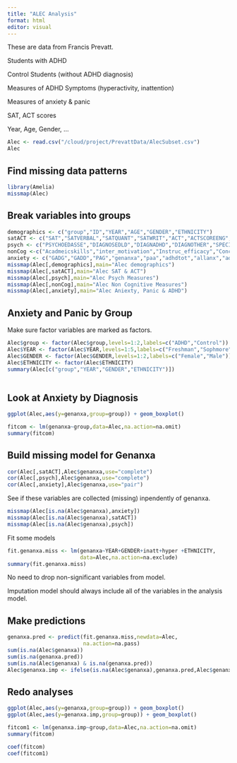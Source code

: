 ```yaml
---
title: "ALEC Analysis"
format: html
editor: visual
---
```


These are data from Francis Prevatt.

Students with ADHD

Control Students (without ADHD diagnosis)

Measures of ADHD Symptoms (hyperactivity, inattention)

Measures of anxiety & panic

SAT, ACT scores

Year, Age, Gender, ...

```r
Alec <- read.csv("/cloud/project/PrevattData/AlecSubset.csv")
Alec
```

## Find missing data patterns

```r
library(Amelia)
missmap(Alec)
```

## Break variables into groups

```r
demographics <- c("group","ID","YEAR","AGE","GENDER","ETHNICITY")
satACT <- c("SAT","SATVERBAL","SATQUANT","SATWRIT","ACT","ACTSCOREENG","ACTSCOREMATH","ACTSCOREREAD","ACTSCORESCIE","ACTSCORECOMP")
psych <- c("PSYCHOEDASSE","DIAGNOSEDLD","DIAGNADHD","DIAGNOTHER","SPECIALED","ADHDEFindex")
nonCog <-c("Acadmeicskills","inter_motivation","Instruc_efficacy","Concentration","Exter_motiv_fut","Socializing","Career_decide","Person_Adjust","Exter_Motiv_Curr")
anxiety <- c("GADG","GADD","PAG","genanxa","paa","adhdtot","allanx","adhdxanx","inatt","hyper","inattxanx","hyperxanx","Lack_Anxiety")
missmap(Alec[,demographics],main="Alec demographics")
missmap(Alec[,satACT],main="Alec SAT & ACT")
missmap(Alec[,psych],main="Alec Psych Measures")
missmap(Alec[,nonCog],main="Alec Non Cognitive Measures")
missmap(Alec[,anxiety],main="Alec Aniexty, Panic & ADHD")
```

## Anxiety and Panic by Group

Make sure factor variables are marked as factors.

```r
Alec$group <- factor(Alec$group,levels=1:2,labels=c("ADHD","Control"))
Alec$YEAR <- factor(Alec$YEAR,levels=1:5,labels=c("Freshman","Sophmore","Junior","Senior","Grad"))
Alec$GENDER <- factor(Alec$GENDER,levels=1:2,labels=c("Female","Male"))
Alec$ETHNICITY <- factor(Alec$ETHNICITY)
summary(Alec[c("group","YEAR","GENDER","ETHNICITY")])
                     
```

## Look at Anxiety by Diagnosis

```r

ggplot(Alec,aes(y=genanxa,group=group)) + geom_boxplot()
```

```r
fitcom <- lm(genanxa~group,data=Alec,na.action=na.omit)
summary(fitcom)
```

## Build missing model for Genanxa

```r
cor(Alec[,satACT],Alec$genanxa,use="complete")
cor(Alec[,psych],Alec$genanxa,use="complete")
cor(Alec[,anxiety],Alec$genanxa,use="pair")
```

See if these variables are collected (missing) inpendently of genanxa.

```r
missmap(Alec[is.na(Alec$genanxa),anxiety])
missmap(Alec[is.na(Alec$genanxa),satACT])
missmap(Alec[is.na(Alec$genanxa),psych])
```

Fit some models

```r
fit.genanxa.miss <- lm(genanxa~YEAR+GENDER+inatt+hyper +ETHNICITY,
                       data=Alec,na.action=na.exclude)
summary(fit.genanxa.miss)
```

No need to drop non-significant variables from model.

Imputation model should always include all of the variables in the analysis model.

## Make predictions

```r
genanxa.pred <- predict(fit.genanxa.miss,newdata=Alec,
                        na.action=na.pass)
sum(is.na(Alec$genanxa))
sum(is.na(genanxa.pred))
sum(is.na(Alec$genanxa) & is.na(genanxa.pred))
Alec$genanxa.imp <- ifelse(is.na(Alec$genanxa),genanxa.pred,Alec$genanxa)

```

## Redo analyses

```r
ggplot(Alec,aes(y=genanxa,group=group)) + geom_boxplot()
ggplot(Alec,aes(y=genanxa.imp,group=group)) + geom_boxplot()
```

```r
fitcom1 <- lm(genanxa.imp~group,data=Alec,na.action=na.omit)
summary(fitcom)
```

```r
coef(fitcom)
coef(fitcom1)
```
